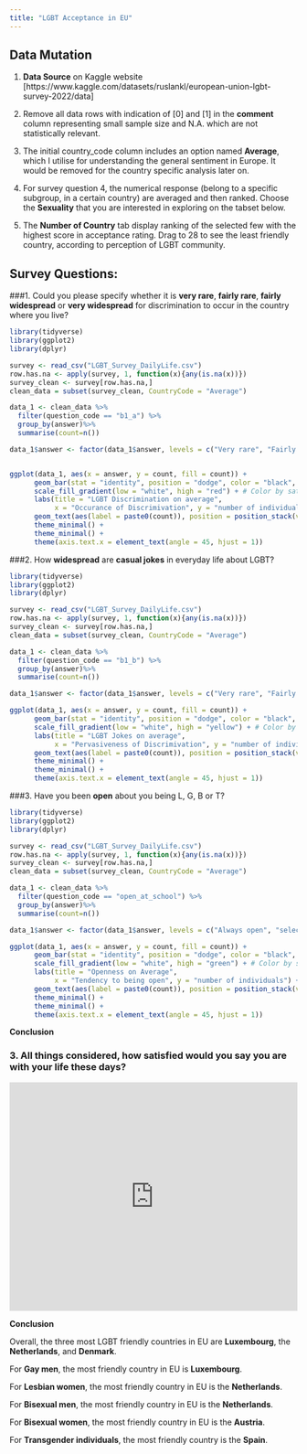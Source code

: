 ```yaml
---
title: "LGBT Acceptance in EU"
---
```


## Data Mutation 
1. **Data Source** on Kaggle website  [https://www.kaggle.com/datasets/ruslankl/european-union-lgbt-survey-2022/data]

2. Remove all data rows with indication of [0] and [1] in the **comment** column representing small sample size and N.A. which are not statistically relevant.
 
3. The initial country_code column includes an option named **Average**, which I utilise for understanding the general sentiment in Europe. It would be removed for the country specific analysis later on.

4. For survey question 4, the numerical response (belong to a specific subgroup, in a certain country) are averaged and then ranked. Choose the **Sexuality** that you are interested in exploring on the tabset below. 

5. The **Number of Country** tab display ranking of the selected few with the highest score in acceptance rating. Drag to 28 to see the least friendly country, according to perception of LGBT community. 

## Survey Questions:
###1. Could you please specify whether it is **very rare**, **fairly rare**, **fairly widespread** or **very widespread** for discrimination to occur in the country where you live?

```r
library(tidyverse)
library(ggplot2)
library(dplyr)

survey <- read_csv("LGBT_Survey_DailyLife.csv") 
row.has.na <- apply(survey, 1, function(x){any(is.na(x))})
survey_clean <- survey[row.has.na,]
clean_data = subset(survey_clean, CountryCode = "Average")

data_1 <- clean_data %>% 
  filter(question_code == "b1_a") %>%
  group_by(answer)%>%
  summarise(count=n())

data_1$answer <- factor(data_1$answer, levels = c("Very rare", "Fairly rare", "Don`t know", "Fairly widespread", "Very widespread"))


ggplot(data_1, aes(x = answer, y = count, fill = count)) +
      geom_bar(stat = "identity", position = "dodge", color = "black", alpha = 0.8) +
      scale_fill_gradient(low = "white", high = "red") + # Color by satisfaction level
      labs(title = "LGBT Discrimination on average",
           x = "Occurance of Discrimivation", y = "number of individuals") +
      geom_text(aes(label = paste0(count)), position = position_stack(vjust =0.5),size = 3)+
      theme_minimal() +
      theme_minimal() +
      theme(axis.text.x = element_text(angle = 45, hjust = 1))
```
###2. How **widespread** are **casual jokes** in everyday life about LGBT?

```r
library(tidyverse)
library(ggplot2)
library(dplyr)

survey <- read_csv("LGBT_Survey_DailyLife.csv") 
row.has.na <- apply(survey, 1, function(x){any(is.na(x))})
survey_clean <- survey[row.has.na,]
clean_data = subset(survey_clean, CountryCode = "Average")

data_1 <- clean_data %>% 
  filter(question_code == "b1_b") %>%
  group_by(answer)%>%
  summarise(count=n())

data_1$answer <- factor(data_1$answer, levels = c("Very rare", "Fairly rare", "Don`t know", "Fairly widespread", "Very widespread"))

ggplot(data_1, aes(x = answer, y = count, fill = count)) +
      geom_bar(stat = "identity", position = "dodge", color = "black", alpha = 0.8) +
      scale_fill_gradient(low = "white", high = "yellow") + # Color by satisfaction level
      labs(title = "LGBT Jokes on average",
           x = "Pervasiveness of Discrimivation", y = "number of individuals") +
      geom_text(aes(label = paste0(count)), position = position_stack(vjust =0.5),size = 3)+
      theme_minimal() +
      theme_minimal() +
      theme(axis.text.x = element_text(angle = 45, hjust = 1))
```

###3. Have you been **open** about you being L, G, B or T?

```r
library(tidyverse)
library(ggplot2)
library(dplyr)

survey <- read_csv("LGBT_Survey_DailyLife.csv") 
row.has.na <- apply(survey, 1, function(x){any(is.na(x))})
survey_clean <- survey[row.has.na,]
clean_data = subset(survey_clean, CountryCode = "Average")

data_1 <- clean_data %>% 
  filter(question_code == "open_at_school") %>%
  group_by(answer)%>%
  summarise(count=n())

data_1$answer <- factor(data_1$answer, levels = c("Always open", "selectively open", "hide LGBT identity"))

ggplot(data_1, aes(x = answer, y = count, fill = count)) +
      geom_bar(stat = "identity", position = "dodge", color = "black", alpha = 0.8) +
      scale_fill_gradient(low = "white", high = "green") + # Color by satisfaction level
      labs(title = "Openness on Average",
           x = "Tendency to being open", y = "number of individuals") +
      geom_text(aes(label = paste0(count)), position = position_stack(vjust =0.5),size = 3)+
      theme_minimal() +
      theme_minimal() +
      theme(axis.text.x = element_text(angle = 45, hjust = 1))
```
**Conclusion**



### 3. All things considered, how **satisfied** would you say you are with your life these days?
  
```{=html}
<iframe height="400" width="100%" frameborder="no" src="https://irridiumhzt.shinyapps.io/Chart/"> </iframe>
```


**Conclusion**

Overall, the three most LGBT friendly countries in EU are **Luxembourg**, the **Netherlands**, and **Denmark**.

For **Gay men**, the most friendly country in EU is **Luxembourg**.

For **Lesbian women**, the most friendly country in EU is the **Netherlands**.

For **Bisexual men**, the most friendly country in EU is the **Netherlands**.

For **Bisexual women**, the most friendly country in EU is the **Austria**.

For **Transgender individuals**, the most friendly country is the **Spain**.